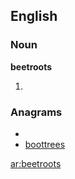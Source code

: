 ==English==

===Noun===
'''beetroots'''

# {{plural of|beetroot}}

===Anagrams===
* {{alphagram|beeoorstt}}
* [[boottrees#English|boottrees]]


[[ar:beetroots]]